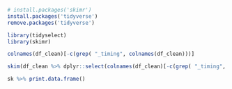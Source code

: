 ```r

# install.packages('skimr')
install.packages('tidyverse')
remove.packages('tidyverse')

library(tidyselect)
library(skimr)

```


```r

colnames(df_clean)[-c(grep( "_timing", colnames(df_clean)))]

skim(df_clean %>% dplyr::select(colnames(df_clean)[-c(grep( "_timing", colnames(df_clean)))]))

sk %>% print.data.frame()

```
